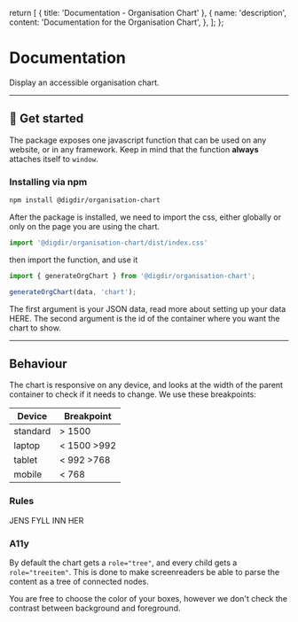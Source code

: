   return [
    { title: 'Documentation - Organisation Chart' },
    {
      name: 'description',
      content: 'Documentation for the Organisation Chart',
    },
  ];
};

# Documentation

Display an accessible organisation chart. 

---

## 🚀 Get started

The package exposes one javascript function that can be used on any website, or in any framework.
Keep in mind that the function **always** attaches itself to `window`.

### Installing via npm

```sh
npm install @digdir/organisation-chart
```

After the package is installed, we need to import the css, either globally or only on the page you are using the chart.

```js
import '@digdir/organisation-chart/dist/index.css'
```

then import the function, and use it

```js
import { generateOrgChart } from '@digdir/organisation-chart';

generateOrgChart(data, 'chart');
```

The first argument is your JSON data, read more about setting up your data HERE.
The second argument is the id of the container where you want the chart to show.

---

## Behaviour

The chart is responsive on any device, and looks at the width of the parent container to check if it needs to change.
We use these breakpoints:

| Device   | Breakpoint  |
|----------|-------------|
| standard | > 1500      |
| laptop   | < 1500 >992 |
| tablet   | < 992 >768  |
| mobile   | < 768       |


### Rules

JENS FYLL INN HER


### A11y

By default the chart gets a `role="tree"`, and every child gets a `role="treeitem"`. This is done to make screenreaders be able to parse the content as a tree of connected nodes.

You are free to choose the color of your boxes, however we don't check the contrast between background and foreground.
